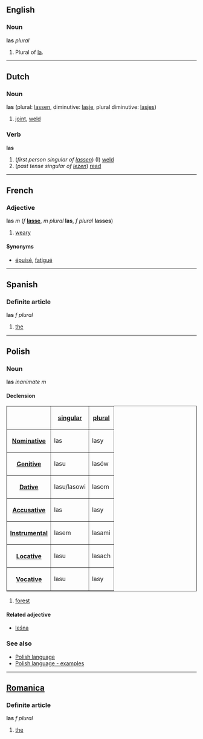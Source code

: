 ==English==
===Noun===
'''las''' ''plural''

#Plural of [[la]].

----
==Dutch==
===Noun===
'''las''' (plural: [[lassen]], diminutive: [[lasje]], plural diminutive: [[lasjes]])

#[[joint]], [[weld]]

===Verb===
'''las'''

#(''first person singular of [[lassen]]'') (I) [[weld]]
#(''past tense singular of [[lezen]]'') [[read]]

----
==French==
===Adjective===
'''las''' ''m'' (''f'' '''[[lasse]]''', ''m plural'' '''las''', ''f plural'' '''lasses''')

#[[weary]]

====Synonyms====
*[[épuisé]], [[fatigué]]

-----
==Spanish==
===Definite article===
'''las''' ''f plural''

#[[the]]

-----
==Polish==
===Noun===
'''las''' ''inanimate m''

====Declension====
<table border=1>
<tr><th><th>[[Polish language - singular number|singular]]<th>[[Polish language - plural number|plural]]</tr>
<tr><th>[[Polish language - nominative|Nominative]]<td>las<td>lasy</tr>
<tr><th>[[Polish language - genitive|Genitive]]<td>lasu<td>lasów</tr>
<tr><th>[[Polish language - dative|Dative]]<td>lasu/lasowi<td>lasom</tr>
<tr><th>[[Polish language - accusative|Accusative]]<td>las<td>lasy</tr>
<tr><th>[[Polish language - instrumental|Instrumental]]<td>lasem<td>lasami</tr>
<tr><th>[[Polish language - locative|Locative]]<td>lasu<td>lasach</tr>
<tr><th>[[Polish language - vocative|Vocative]]<td>lasu<td>lasy</tr>
</table>

#[[forest]]

====Related adjective====
*[[leśna]]

===See also===
*[[Polish language]]
*[[Polish language - examples]]

----

==[[Romanica]]==
===Definite article===
'''las''' ''f plural''

#[[the]]